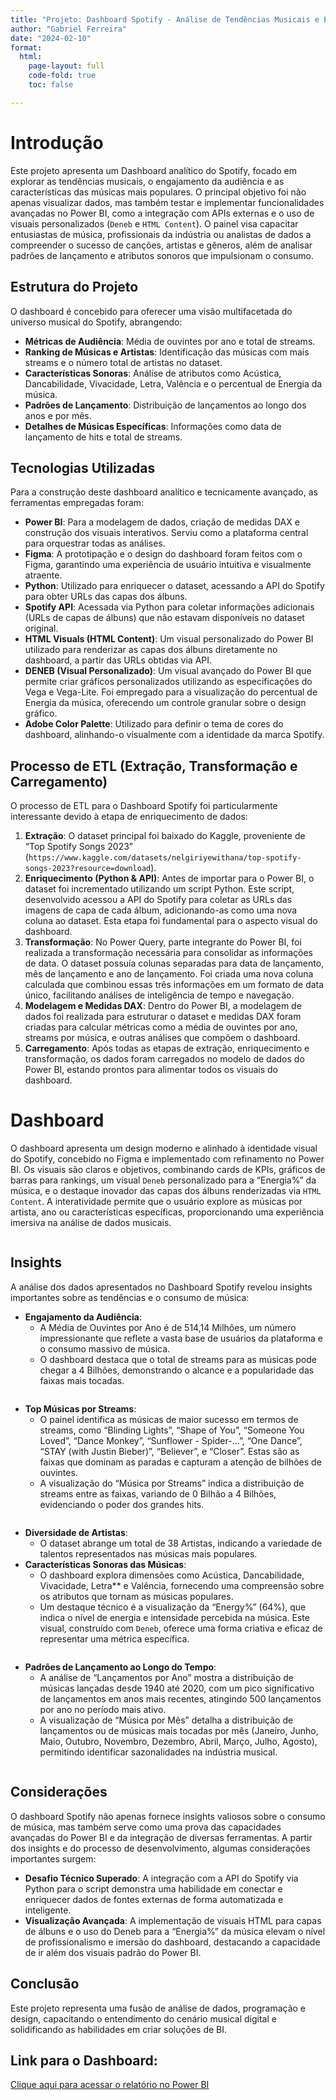 ```yaml
---
title: "Projeto: Dashboard Spotify - Análise de Tendências Musicais e Engajamento de Audiência"
author: "Gabriel Ferreira"
date: "2024-02-10"
format:
  html:
    page-layout: full
    code-fold: true
    toc: false

---
```

# Introdução

Este projeto apresenta um Dashboard analítico do Spotify, focado em explorar as tendências musicais, o engajamento da audiência e as características das músicas mais populares. O principal objetivo foi não apenas visualizar dados, mas também testar e implementar funcionalidades avançadas no Power BI, como a integração com APIs externas e o uso de visuais personalizados (`Deneb` e `HTML Content`). O painel visa capacitar entusiastas de música, profissionais da indústria ou analistas de dados a compreender o sucesso de canções, artistas e gêneros, além de analisar padrões de lançamento e atributos sonoros que impulsionam o consumo.

## Estrutura do Projeto

O dashboard é concebido para oferecer uma visão multifacetada do universo musical do Spotify, abrangendo:

*   **Métricas de Audiência**: Média de ouvintes por ano e total de streams.
*   **Ranking de Músicas e Artistas**: Identificação das músicas com mais streams e o número total de artistas no dataset.
*   **Características Sonoras**: Análise de atributos como Acústica, Dancabilidade, Vivacidade, Letra, Valência e o percentual de Energia da música.
*   **Padrões de Lançamento**: Distribuição de lançamentos ao longo dos anos e por mês.
*   **Detalhes de Músicas Específicas**: Informações como data de lançamento de hits e total de streams.

## Tecnologias Utilizadas

Para a construção deste dashboard analítico e tecnicamente avançado, as ferramentas empregadas foram:

*   **Power BI**: Para a modelagem de dados, criação de medidas DAX e construção dos visuais interativos. Serviu como a plataforma central para orquestrar todas as análises.
*   **Figma**: A prototipação e o design do dashboard foram feitos com o Figma, garantindo uma experiência de usuário intuitiva e visualmente atraente.
*   **Python**: Utilizado para enriquecer o dataset, acessando a API do Spotify para obter URLs das capas dos álbuns.
*   **Spotify API**: Acessada via Python para coletar informações adicionais (URLs de capas de álbuns) que não estavam disponíveis no dataset original.
*   **HTML Visuals (HTML Content)**: Um visual personalizado do Power BI utilizado para renderizar as capas dos álbuns diretamente no dashboard, a partir das URLs obtidas via API.
*   **DENEB (Visual Personalizado)**: Um visual avançado do Power BI que permite criar gráficos personalizados utilizando as especificações do Vega e Vega-Lite. Foi empregado para a visualização do percentual de Energia da música, oferecendo um controle granular sobre o design gráfico.
*   **Adobe Color Palette**: Utilizado para definir o tema de cores do dashboard, alinhando-o visualmente com a identidade da marca Spotify.

## Processo de ETL (Extração, Transformação e Carregamento)

O processo de ETL para o Dashboard Spotify foi particularmente interessante devido à etapa de enriquecimento de dados:

1.  **Extração**: O dataset principal foi baixado do Kaggle, proveniente de "Top Spotify Songs 2023" (`https://www.kaggle.com/datasets/nelgiriyewithana/top-spotify-songs-2023?resource=download`).
2.  **Enriquecimento (Python & API)**: Antes de importar para o Power BI, o dataset foi incrementado utilizando um script Python. Este script, desenvolvido acessou a API do Spotify para coletar as URLs das imagens de capa de cada álbum, adicionando-as como uma nova coluna ao dataset. Esta etapa foi fundamental para o aspecto visual do dashboard.
3.  **Transformação**: No Power Query, parte integrante do Power BI, foi realizada a transformação necessária para consolidar as informações de data. O dataset possuía colunas separadas para data de lançamento, mês de lançamento e ano de lançamento. Foi criada uma nova coluna calculada que combinou essas três informações em um formato de data único, facilitando análises de inteligência de tempo e navegação.
4.  **Modelagem e Medidas DAX**: Dentro do Power BI, a modelagem de dados foi realizada para estruturar o dataset e medidas DAX foram criadas para calcular métricas como a média de ouvintes por ano, streams por música, e outras análises que compõem o dashboard.
5.  **Carregamento**: Após todas as etapas de extração, enriquecimento e transformação, os dados foram carregados no modelo de dados do Power BI, estando prontos para alimentar todos os visuais do dashboard.

# Dashboard

O dashboard apresenta um design moderno e alinhado à identidade visual do Spotify, concebido no Figma e implementado com refinamento no Power BI. Os visuais são claros e objetivos, combinando cards de KPIs, gráficos de barras para rankings, um visual `Deneb` personalizado para a "Energia%" da música, e o destaque inovador das capas dos álbuns renderizadas via `HTML Content`. A interatividade permite que o usuário explore as músicas por artista, ano ou características específicas, proporcionando uma experiência imersiva na análise de dados musicais.

<div style="text-align:center;">
  <img src="imagem1.png" alt="" />
</div>

## Insights

A análise dos dados apresentados no Dashboard Spotify revelou insights importantes sobre as tendências e o consumo de música:

*   **Engajamento da Audiência**:
    *   A Média de Ouvintes por Ano é de 514,14 Milhões, um número impressionante que reflete a vasta base de usuários da plataforma e o consumo massivo de música.
    *   O dashboard destaca que o total de streams para as músicas pode chegar a 4 Bilhões, demonstrando o alcance e a popularidade das faixas mais tocadas.

<div style="text-align:center;">
  <img src="imagem2.png" alt="" />
</div>

*   **Top Músicas por Streams**:
    *   O painel identifica as músicas de maior sucesso em termos de streams, como "Blinding Lights", "Shape of You", "Someone You Loved", "Dance Monkey", "Sunflower - Spider-...", "One Dance", "STAY (with Justin Bieber)", "Believer", e "Closer". Estas são as faixas que dominam as paradas e capturam a atenção de bilhões de ouvintes.
    *   A visualização do "Música por Streams" indica a distribuição de streams entre as faixas, variando de 0 Bilhão a 4 Bilhões, evidenciando o poder dos grandes hits.

<div style="text-align:center;">
  <img src="imagem3.png" alt="" />
</div>

*   **Diversidade de Artistas**:
    *   O dataset abrange um total de 38 Artistas, indicando a variedade de talentos representados nas músicas mais populares.

*   **Características Sonoras das Músicas**:
    *   O dashboard explora dimensões como Acústica, Dancabilidade, Vivacidade, Letra** e Valência, fornecendo uma compreensão sobre os atributos que tornam as músicas populares.
    *   Um destaque técnico é a visualização da "Energy%" (64%), que indica o nível de energia e intensidade percebida na música. Este visual, construído com `Deneb`, oferece uma forma criativa e eficaz de representar uma métrica específica.

<div style="text-align:center;">
  <img src="imagem4.png" alt="" />
</div>

*   **Padrões de Lançamento ao Longo do Tempo**:
    *   A análise de "Lançamentos por Ano" mostra a distribuição de músicas lançadas desde 1940 até 2020, com um pico significativo de lançamentos em anos mais recentes, atingindo 500 lançamentos por ano no período mais ativo.
    *   A visualização de "Música por Mês" detalha a distribuição de lançamentos ou de músicas mais tocadas por mês (Janeiro, Junho, Maio, Outubro, Novembro, Dezembro, Abril, Março, Julho, Agosto), permitindo identificar sazonalidades na indústria musical.


<div style="text-align:center;">
  <img src="imagem5.png" alt="" />
</div>

## Considerações

O dashboard Spotify não apenas fornece insights valiosos sobre o consumo de música, mas também serve como uma prova das capacidades avançadas do Power BI e da integração de diversas ferramentas. A partir dos insights e do processo de desenvolvimento, algumas considerações importantes surgem:

*   **Desafio Técnico Superado**: A integração com a API do Spotify via Python para o script demonstra uma habilidade em conectar e enriquecer dados de fontes externas de forma automatizada e inteligente.
*   **Visualização Avançada**: A implementação de visuais HTML para capas de álbuns e o uso do Deneb para a "Energia%" da música elevam o nível de profissionalismo e imersão do dashboard, destacando a capacidade de ir além dos visuais padrão do Power BI.

## Conclusão

Este projeto representa uma fusão de análise de dados, programação e design, capacitando o entendimento do cenário musical digital e solidificando as habilidades em criar soluções de BI.

## Link para o Dashboard:
<a href="https://app.powerbi.com/groups/me/reports/76ca68bc-548e-4c6f-aad1-79c11ece500e/ReportSectionf29673a5990829443c5d?experience=power-bi" target="_blank" rel="noopener noreferrer">
  Clique aqui para acessar o relatório no Power BI
</a>